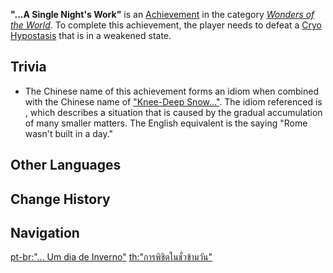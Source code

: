 {{Achievement Infobox
|title        = 
|id           = 82089
|order id     = 2089
|category     = Wonders of the World
|description  = Defeat a [[Cryo Hypostasis]] that is in a weakened state.
|requirements = 
|primogems    = 5
|tracking     = 
|hidden       = 1
|topic        = Cryo Hypostasis
|type         = Boss
}}
'''"...A Single Night's Work"''' is an [[Achievement]] in the category ''[[Wonders of the World]]''. To complete this achievement, the player needs to defeat a [[Cryo Hypostasis]] that is in a weakened state.

==Trivia==
*The Chinese name of this achievement forms an idiom when combined with the Chinese name of [["Knee-Deep Snow..."]]. The idiom referenced is {{zh|{{wt|冰凍三尺，非一日之寒#Proverb|冰冻三尺, 非一日之寒}}|rm=bīngdòng sānchǐ, fēi yīrì zhī hán|lit=it takes more than one cold day to freeze the river three {{w|Chi (unit)|chi}} deep}}, which describes a situation that is caused by the gradual accumulation of many smaller matters. The English equivalent is the saying "Rome wasn't built in a day."
<!--
==Video Guides==
{{EVT
|video1   = 
|caption1 = 
}}
-->
==Other Languages==
{{Other Languages
|en      = "...A Single Night's Work"
|zhs     = 「…一日之寒」
|zhs_rm  = "...Yīrìzhīhán"
|zht     = 「…一日之寒」
|zht_rm  = "...Yīrìzhīhán"
|zh_tl   = "...A Single Day's Cold"
|ja      = 「…一日の寒さ」
|ja_rm   = "...Ichinichi no Samusa"
|ja_tl   = "...A Single Day's Cold"
|ko      = 「…하루 추위」
|ko_tl   = "...A Day's Cold"
|es      = Un día de invierno
|es_tl   = A Day of Winter
|fr      = «&nbsp;Il a suffi d'un coup de pelle&nbsp;»
|fr_tl   = "A Shovel Was Enough"
|ru      = «...Работа на одну ночь»
|ru_tl   = "...A Single Night's Work"
|th      = "การพิชิตในชั่วข้ามวัน"
|th_rm   = "Kan Phichit Nai Chua Kham Wan"
|th_tl   = "A Single Day's Achieved"
|vi      = "...Một Ngày Lạnh Lẽo"
|vi_tl   = "...A Cold Day"
|de      = „In der Kälte der Nacht“
|de_tl   = "In the Cold of the Night"
|id      = "...Pekerjaan Satu Malam"
|id_tl   = "...A Single Night's Work"
|pt      = "...&nbsp;Um dia de Inverno"
|pt_tl   = "...A Day of Winter"
|tr      = Çantada Keklik
|tr_tl   = Piece of Cake
|it      = ...Il lavoro di una sola notte
|it_tl   = ...The Work of a Single Night
}}

==Change History==
{{Change History|1.5}}
<!--
==References==
{{Reflist}}
-->
==Navigation==
{{Achievement Navbox|Wonders of the World|Boss}}

[[pt-br:"... Um dia de Inverno"]]
[[th:"การพิชิตในชั่วข้ามวัน"]]
